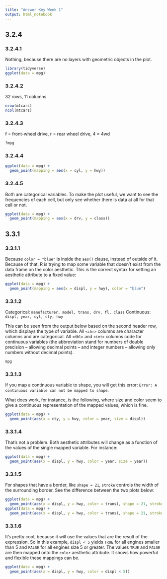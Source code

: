 ```yaml
---
title: "Answer Key Week 1"
output: html_notebook
---
```


## 3.2.4

### 3.2.4.1

Nothing, because there are no layers with geometric objects in the plot.

```r
library(tidyverse)
ggplot(data = mpg)
```

### 3.2.4.2

32 rows, 11 columns

```r
nrow(mtcars)
ncol(mtcars)
```

### 3.2.4.3

f = front-wheel drive, r = rear wheel drive, 4 = 4wd

```r
?mpg
```


### 3.2.4.4

```r
ggplot(data = mpg) +
  geom_point(mapping = aes(x = cyl, y = hwy))
```

### 3.2.4.5

Both are categorical variables. To make the plot useful, we want to see the frequencies of each cell, but only see whether there is data at all for that cell or not.

```r
ggplot(data = mpg) +
  geom_point(mapping = aes(x = drv, y = class))
```

## 3.3.1

### 3.3.1.1

Because ```color = "blue"``` is inside the ```aes()``` clause, instead of outside of it. Because of that, R is trying to map some variable that doesn't exist from the data frame on the color aesthetic. This is the correct syntax for setting an aesthetic attribute to a fixed value:

```r
ggplot(data = mpg) + 
  geom_point(mapping = aes(x = displ, y = hwy), color = "blue")
```

### 3.3.1.2

Categorical: ```manufacturer, model, trans, drv, fl, class``` 
Continuous: ```displ, year, cyl, cty, hwy```

This can be seen from the output below based on the second header row, which displays the type of variable. All ```<chr>``` columns are character columns and are categorical. All ```<dbl>``` and ```<int>``` columns code for continuous variables (the abbreviation stand for numbers of double precision -- allowing decimal points -- and integer numbers -- allowing only numbers without decimal points).

```r
mpg
```

### 3.3.1.3

If you map a continuous variable to  shape, you will get this error: ```Error: A continuous variable can not be mapped to shape```.

What does work, for instance, is the following, where size and color seem to give a continuous representation of the mapped values, which is fine.

```r
ggplot(data = mpg) +
  geom_point(aes(x = cty, y = hwy, color = year, size = displ))
```

### 3.3.1.4 

That's not a problem. Both aesthetic attributes will change as a function of the values of the single mapped variable. For instance:

```r
ggplot(data = mpg) +
  geom_point(aes(x = displ, y = hwy, color = year, size = year))
```

### 3.3.1.5

For shapes that have a border, like ```shape = 21```, ```stroke``` controls the width of the surrounding border. See the difference between the two plots below:

```r
ggplot(data = mpg) +
  geom_point(aes(x = displ, y = hwy, color = trans), shape = 21, stroke = 1)
ggplot(data = mpg) +
  geom_point(aes(x = displ, y = hwy, color = trans), shape = 21, stroke = 2)
```

### 3.3.1.6

It's pretty cool, because it will use the values that are the result of the expression. So in this example, ```displ < 5``` yields ```TRUE``` for all engines smaller than 5 and ```FALSE``` for all engines size 5 or greater. The values ```TRUE``` and ```FALSE``` are then mapped onto the ```color``` aesthetic attribute. It shows how powerful and flexible these mappings can be.

```r
ggplot(data = mpg) +
  geom_point(aes(x = displ, y = hwy, color = displ < 5))
```
